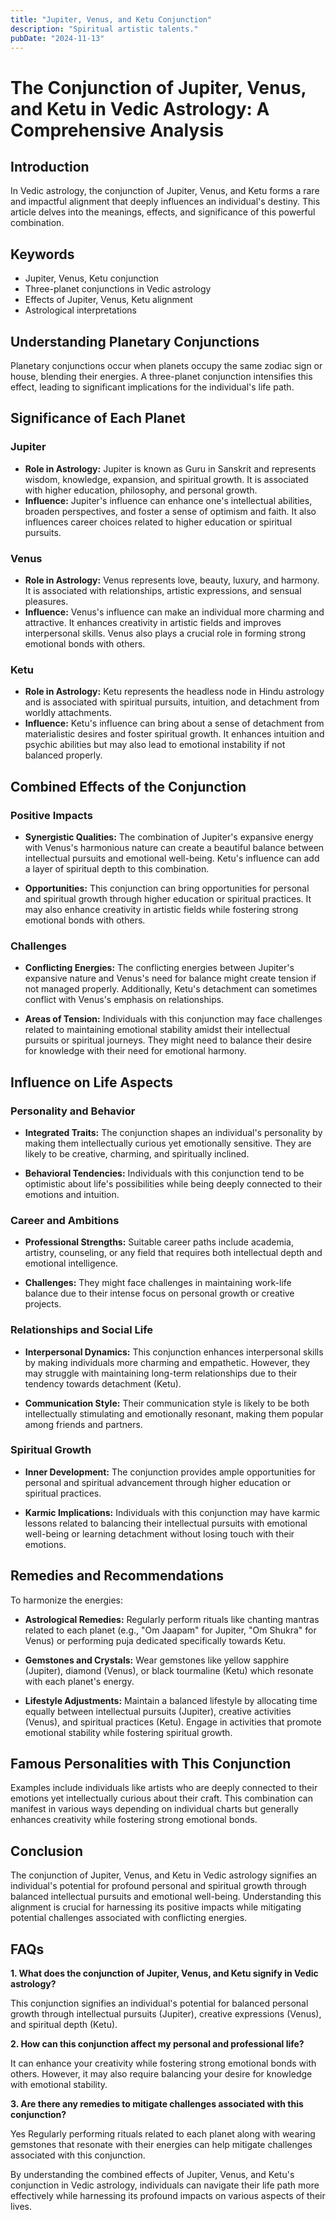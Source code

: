 ```yaml
---
title: "Jupiter, Venus, and Ketu Conjunction"
description: "Spiritual artistic talents."
pubDate: "2024-11-13"
---
```


# The Conjunction of Jupiter, Venus, and Ketu in Vedic Astrology: A Comprehensive Analysis

## Introduction

In Vedic astrology, the conjunction of Jupiter, Venus, and Ketu forms a rare and impactful alignment that deeply influences an individual's destiny. This article delves into the meanings, effects, and significance of this powerful combination.

## Keywords

- Jupiter, Venus, Ketu conjunction
- Three-planet conjunctions in Vedic astrology
- Effects of Jupiter, Venus, Ketu alignment
- Astrological interpretations

## Understanding Planetary Conjunctions

Planetary conjunctions occur when planets occupy the same zodiac sign or house, blending their energies. A three-planet conjunction intensifies this effect, leading to significant implications for the individual's life path.

## Significance of Each Planet

### Jupiter

- **Role in Astrology:** Jupiter is known as Guru in Sanskrit and represents wisdom, knowledge, expansion, and spiritual growth. It is associated with higher education, philosophy, and personal growth.
- **Influence:** Jupiter's influence can enhance one's intellectual abilities, broaden perspectives, and foster a sense of optimism and faith. It also influences career choices related to higher education or spiritual pursuits.

### Venus

- **Role in Astrology:** Venus represents love, beauty, luxury, and harmony. It is associated with relationships, artistic expressions, and sensual pleasures.
- **Influence:** Venus's influence can make an individual more charming and attractive. It enhances creativity in artistic fields and improves interpersonal skills. Venus also plays a crucial role in forming strong emotional bonds with others.

### Ketu

- **Role in Astrology:** Ketu represents the headless node in Hindu astrology and is associated with spiritual pursuits, intuition, and detachment from worldly attachments.
- **Influence:** Ketu's influence can bring about a sense of detachment from materialistic desires and foster spiritual growth. It enhances intuition and psychic abilities but may also lead to emotional instability if not balanced properly.

## Combined Effects of the Conjunction

### Positive Impacts

- **Synergistic Qualities:** The combination of Jupiter's expansive energy with Venus's harmonious nature can create a beautiful balance between intellectual pursuits and emotional well-being. Ketu's influence can add a layer of spiritual depth to this combination.
  
- **Opportunities:** This conjunction can bring opportunities for personal and spiritual growth through higher education or spiritual practices. It may also enhance creativity in artistic fields while fostering strong emotional bonds with others.

### Challenges

- **Conflicting Energies:** The conflicting energies between Jupiter's expansive nature and Venus's need for balance might create tension if not managed properly. Additionally, Ketu's detachment can sometimes conflict with Venus's emphasis on relationships.

- **Areas of Tension:** Individuals with this conjunction may face challenges related to maintaining emotional stability amidst their intellectual pursuits or spiritual journeys. They might need to balance their desire for knowledge with their need for emotional harmony.

## Influence on Life Aspects

### Personality and Behavior

- **Integrated Traits:** The conjunction shapes an individual's personality by making them intellectually curious yet emotionally sensitive. They are likely to be creative, charming, and spiritually inclined.
  
- **Behavioral Tendencies:** Individuals with this conjunction tend to be optimistic about life's possibilities while being deeply connected to their emotions and intuition.

### Career and Ambitions

- **Professional Strengths:** Suitable career paths include academia, artistry, counseling, or any field that requires both intellectual depth and emotional intelligence.
  
- **Challenges:** They might face challenges in maintaining work-life balance due to their intense focus on personal growth or creative projects.

### Relationships and Social Life

- **Interpersonal Dynamics:** This conjunction enhances interpersonal skills by making individuals more charming and empathetic. However, they may struggle with maintaining long-term relationships due to their tendency towards detachment (Ketu).
  
- **Communication Style:** Their communication style is likely to be both intellectually stimulating and emotionally resonant, making them popular among friends and partners.

### Spiritual Growth

- **Inner Development:** The conjunction provides ample opportunities for personal and spiritual advancement through higher education or spiritual practices.
  
- **Karmic Implications:** Individuals with this conjunction may have karmic lessons related to balancing their intellectual pursuits with emotional well-being or learning detachment without losing touch with their emotions.

## Remedies and Recommendations

To harmonize the energies:

- **Astrological Remedies:** Regularly perform rituals like chanting mantras related to each planet (e.g., "Om Jaapam" for Jupiter, "Om Shukra" for Venus) or performing puja dedicated specifically towards Ketu.
  
- **Gemstones and Crystals:** Wear gemstones like yellow sapphire (Jupiter), diamond (Venus), or black tourmaline (Ketu) which resonate with each planet's energy.
  
- **Lifestyle Adjustments:** Maintain a balanced lifestyle by allocating time equally between intellectual pursuits (Jupiter), creative activities (Venus), and spiritual practices (Ketu). Engage in activities that promote emotional stability while fostering spiritual growth.

## Famous Personalities with This Conjunction

Examples include individuals like artists who are deeply connected to their emotions yet intellectually curious about their craft. This combination can manifest in various ways depending on individual charts but generally enhances creativity while fostering strong emotional bonds.

## Conclusion

The conjunction of Jupiter, Venus, and Ketu in Vedic astrology signifies an individual's potential for profound personal and spiritual growth through balanced intellectual pursuits and emotional well-being. Understanding this alignment is crucial for harnessing its positive impacts while mitigating potential challenges associated with conflicting energies.

## FAQs

**1. What does the conjunction of Jupiter, Venus, and Ketu signify in Vedic astrology?**

This conjunction signifies an individual's potential for balanced personal growth through intellectual pursuits (Jupiter), creative expressions (Venus), and spiritual depth (Ketu).

**2. How can this conjunction affect my personal and professional life?**

It can enhance your creativity while fostering strong emotional bonds with others. However, it may also require balancing your desire for knowledge with emotional stability.

**3. Are there any remedies to mitigate challenges associated with this conjunction?**

Yes Regularly performing rituals related to each planet along with wearing gemstones that resonate with their energies can help mitigate challenges associated with this conjunction.

By understanding the combined effects of Jupiter, Venus, and Ketu's conjunction in Vedic astrology, individuals can navigate their life path more effectively while harnessing its profound impacts on various aspects of their lives.